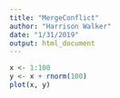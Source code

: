 ```yaml
---
title: "MergeConflict"
author: "Harrison Walker"
date: "1/31/2019"
output: html_document
---
```


```r
x <- 1:100
y <- x + rnorm(100)
plot(x, y)
```

